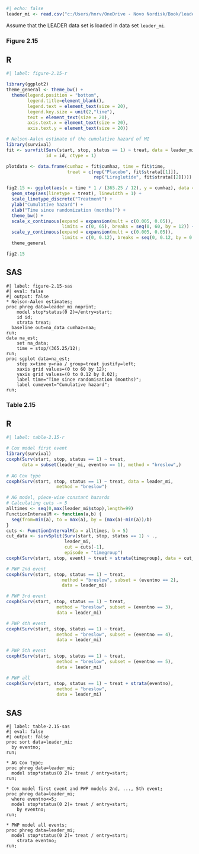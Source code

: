 ```r
#| echo: false
leader_mi <- read.csv("c:/Users/hnrv/OneDrive - Novo Nordisk/Book/leader/data/leader_mi.csv")
```

Assume that the LEADER data set is loaded in data set `leader_mi`.


### Figure 2.15

::: panel-tabset
## R

```r
#| label: figure-2.15-r

library(ggplot2)
theme_general <- theme_bw() +
  theme(legend.position = "bottom",
        legend.title=element_blank(),
        legend.text = element_text(size = 20),
        legend.key.size = unit(2,"line"),
        text = element_text(size = 20), 
        axis.text.x = element_text(size = 20), 
        axis.text.y = element_text(size = 20)) 

# Nelson-Aalen estimate of the cumulative hazard of MI
library(survival)
fit <- survfit(Surv(start, stop, status == 1) ~ treat, data = leader_mi,
               id = id, ctype = 1)

plotdata <- data.frame(cumhaz = fit$cumhaz, time = fit$time,
                       treat = c(rep("Placebo", fit$strata[[1]]),
                                 rep("Liraglutide", fit$strata[[2]])))

fig2.15 <- ggplot(aes(x = time * 1 / (365.25 / 12), y = cumhaz), data = plotdata) +
  geom_step(aes(linetype = treat), linewidth = 1) +
  scale_linetype_discrete("Treatment") +
  ylab("Cumulative hazard") +
  xlab("Time since randomization (months)") +
  theme_bw() +
  scale_x_continuous(expand = expansion(mult = c(0.005, 0.05)),
                     limits = c(0, 65), breaks = seq(0, 60, by = 12)) +
  scale_y_continuous(expand = expansion(mult = c(0.005, 0.05)),
                     limits = c(0, 0.12), breaks = seq(0, 0.12, by = 0.02)) +
  theme_general

fig2.15
```

## SAS

```sas
#| label: figure-2.15-sas
#| eval: false 
#| output: false
* Nelson-Aalen estimates; 
proc phreg data=leader_mi noprint;
	model stop*status(0 2)=/entry=start;
	id id;
	strata treat;
  baseline out=na_data cumhaz=naa;
run;
data na_est;
	set na_data; 
	time = stop/(365.25/12);
run; 
proc sgplot data=na_est;
	step x=time y=naa / group=treat justify=left;
	xaxis grid values=(0 to 60 by 12);
	yaxis grid values=(0 to 0.12 by 0.02);
	label time="Time since randomisation (months)";
	label cumevent="Cumulative hazard"; 
run; 
```

:::

### Table 2.15

::: panel-tabset
## R

```r
#| label: table-2.15-r

# Cox model first event
library(survival)
coxph(Surv(start, stop, status == 1) ~ treat,
      data = subset(leader_mi, eventno == 1), method = "breslow",)
    
# AG Cox type
coxph(Surv(start, stop, status == 1) ~ treat, data = leader_mi,
                   method = "breslow")

# AG model, piece-wise constant hazards
# Calculating cuts -> 5
alltimes <- seq(0,max(leader_mi$stop),length=99)
FunctionIntervalM <- function(a,b) {
  seq(from=min(a), to = max(a), by = (max(a)-min(a))/b)
}
cuts <- FunctionIntervalM(a = alltimes, b = 5)
cut_data <- survSplit(Surv(start, stop, status == 1) ~ .,
                      leader_mi,
                      cut = cuts[-1],
                      episode = "timegroup")
coxph(Surv(start, stop, event) ~ treat + strata(timegroup), data = cut_data)

# PWP 2nd event
coxph(Surv(start, stop, status == 1) ~ treat,
                     method = "breslow", subset = (eventno == 2),
                     data = leader_mi)

# PWP 3rd event
coxph(Surv(start, stop, status == 1) ~ treat,
                   method = "breslow", subset = (eventno == 3),
                   data = leader_mi)

# PWP 4th event
coxph(Surv(start, stop, status == 1) ~ treat,
                   method = "breslow", subset = (eventno == 4),
                   data = leader_mi)

# PWP 5th event
coxph(Surv(start, stop, status == 1) ~ treat,
                   method = "breslow", subset = (eventno == 5),
                   data = leader_mi)

# PWP all
coxph(Surv(start, stop, status == 1) ~ treat + strata(eventno),
                   method = "breslow",
                   data = leader_mi)


```

## SAS

```sas
#| label: table-2.15-sas
#| eval: false 
#| output: false
proc sort data=leader_mi;
  by eventno;
run;

* AG Cox type;
proc phreg data=leader_mi;
  model stop*status(0 2)= treat / entry=start; 
run;

* Cox model first event and PWP models 2nd, ..., 5th event;
proc phreg data=leader_mi;
  where eventno<=5;
  model stop*status(0 2)= treat / entry=start; 
	by eventno;
run;

* PWP model all events;
proc phreg data=leader_mi;
  model stop*status(0 2)= treat / entry=start; 
	strata eventno;
run;
```

:::
